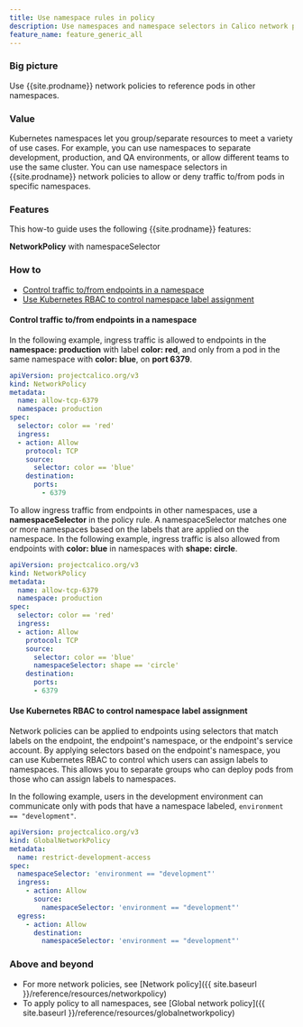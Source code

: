 ```yaml
---
title: Use namespace rules in policy
description: Use namespaces and namespace selectors in Calico network policy to group or separate resources. Use network policies to allow or deny traffic to/from pods that belong to specific namespaces.
feature_name: feature_generic_all
---
```


### Big picture

Use {{site.prodname}} network policies to reference pods in other namespaces.

### Value

Kubernetes namespaces let you group/separate resources to meet a variety of use cases. For example, you can use namespaces to separate development, production, and QA environments, or allow different teams to use the same cluster. You can use namespace selectors in {{site.prodname}} network policies to allow or deny traffic to/from pods in specific namespaces.

### Features

This how-to guide uses the following {{site.prodname}} features:

**NetworkPolicy** with namespaceSelector

### How to

- [Control traffic to/from endpoints in a namespace](#control-traffic-tofrom-endpoints-in-a-namespace)
- [Use Kubernetes RBAC to control namespace label assignment](#use-kubernetes-rbac-to-control-namespace-label-assignment)

#### Control traffic to/from endpoints in a namespace

In the following example, ingress traffic is allowed to endpoints in the **namespace: production** with label **color: red**, and only from a pod in the same namespace with **color: blue**, on **port 6379**.

```yaml
apiVersion: projectcalico.org/v3
kind: NetworkPolicy
metadata:
  name: allow-tcp-6379
  namespace: production
spec:
  selector: color == 'red'
  ingress:
  - action: Allow
    protocol: TCP
    source:
      selector: color == 'blue'
    destination:
      ports:
        - 6379
```
To allow ingress traffic from endpoints in other namespaces, use a **namespaceSelector** in the policy rule. A namespaceSelector matches one or more namespaces based on the labels that are applied on the namespace. In the following example, ingress traffic is also allowed from endpoints with **color: blue** in namespaces with **shape: circle**.

```yaml
apiVersion: projectcalico.org/v3
kind: NetworkPolicy
metadata:
  name: allow-tcp-6379
  namespace: production
spec:
  selector: color == 'red'
  ingress:
  - action: Allow
    protocol: TCP
    source:
      selector: color == 'blue'
      namespaceSelector: shape == 'circle'
    destination:
      ports:
      - 6379
```

#### Use Kubernetes RBAC to control namespace label assignment

Network policies can be applied to endpoints using selectors that match labels on the endpoint, the endpoint's namespace, or the endpoint's service account. By applying selectors based on the endpoint's namespace, you can use Kubernetes RBAC to control which users can assign labels to namespaces. This allows you to separate groups who can deploy pods from those who can assign labels to namespaces.

In the following example, users in the development environment can communicate only with pods that have a namespace labeled, `environment == "development"`.

```yaml
apiVersion: projectcalico.org/v3
kind: GlobalNetworkPolicy
metadata:
  name: restrict-development-access
spec:
  namespaceSelector: 'environment == "development"'
  ingress:
    - action: Allow
      source:
        namespaceSelector: 'environment == "development"'
  egress:
    - action: Allow
      destination:
        namespaceSelector: 'environment == "development"'
```

### Above and beyond

- For more network policies, see [Network policy]({{ site.baseurl }}/reference/resources/networkpolicy)
- To apply policy to all namespaces, see [Global network policy]({{ site.baseurl }}/reference/resources/globalnetworkpolicy)

